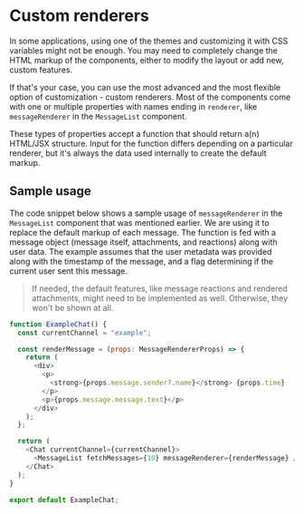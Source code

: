 
<Meta title="UI Customization/Custom Renderers" />

# Custom renderers

In some applications, using one of the themes and customizing it with CSS variables might not be
enough. You may need to completely change the HTML markup of the components, either to modify the
layout or add new, custom features.

If that's your case, you can use the most advanced and the most flexible option of customization -
custom renderers. Most of the components come with one or multiple properties with names ending in
`renderer`, like `messageRenderer` in the `MessageList` component.

These types of properties accept a function that should return a(n) HTML/JSX structure. Input for
the function differs depending on a particular renderer, but it's always the data used internally to
create the default markup.

## Sample usage

The code snippet below shows a sample usage of `messageRenderer` in the `MessageList` component that
was mentioned earlier. We are using it to replace the default markup of each message. The function
is fed with a message object (message itself, attachments, and reactions) along with user data. The
example assumes that the user metadata was provided along with the timestamp of the message, and a
flag determining if the current user sent this message.

> If needed, the default features, like message reactions and rendered attachments, might need to be
> implemented as well. Otherwise, they won't be shown at all.

```js
function ExampleChat() {
  const currentChannel = "example";

  const renderMessage = (props: MessageRendererProps) => {
    return (
      <div>
        <p>
          <strong>{props.message.sender?.name}</strong> {props.time}
        </p>
        <p>{props.message.message.text}</p>
      </div>
    );
  };

  return (
    <Chat currentChannel={currentChannel}>
      <MessageList fetchMessages={10} messageRenderer={renderMessage} />
    </Chat>
  );
}

export default ExampleChat;
```
